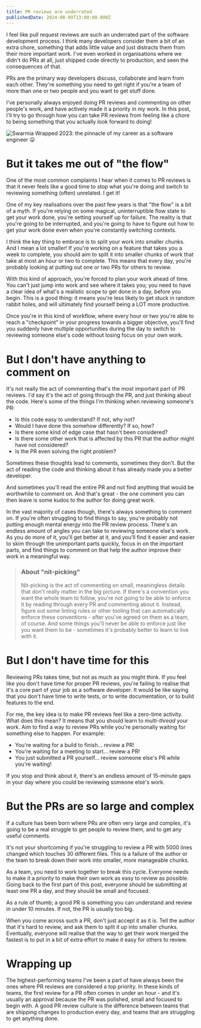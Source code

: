 ```yaml
---
title: PR reviews are underrated
publishedDate: 2024-08-09T13:00:00.000Z
---
```


I feel like pull request reviews are such an underrated part of the software development process. I
think many developers consider them a bit of an extra chore, something that adds little value and
just distracts them from their more important work. I've even worked in organisations where we
didn't do PRs at all, just shipped code directly to production, and seen the consequences of that.

PRs are the primary way developers discuss, collaborate and learn from each other. They're something
you need to get right if you're a team of more than one or two people and you want to get stuff
done.

I've personally always enjoyed doing PR reviews and commenting on other people's work, and have
actively made it a priority in my work. In this post, I'll try to go through how you can take PR
reviews from feeling like a chore to being something that you actually look forward to doing!

![Swarmia Wrapped 2023: the pinnacle of my career as a software engineer 😛](/images/swarmia_wrapped.png)

# But it takes me out of "the flow"

One of the most common complaints I hear when it comes to PR reviews is that it never feels like a
good time to stop what you're doing and switch to reviewing something (often) unrelated. I get it!

One of my key realisations over the past few years is that "the flow" is a bit of a myth. If you're
relying on some magical, uninterruptible flow state to get your work done, you're setting yourself
up for failure. The reality is that you're going to be interrupted, and you're going to have to
figure out how to get your work done even when you're constantly switching contexts.

I think the key thing to embrace is to split your work into smaller chunks. And I mean a lot
smaller! If you're working on a feature that takes you a week to complete, you should aim to split
it into smaller chunks of work that take at most an hour or two to complete. This means that every
day, you're probably looking at putting out one or two PRs for others to review.

With this kind of approach, you're forced to plan your work ahead of time. You can't just jump into
work and see where it takes you; you need to have a clear idea of what's a realistic scope to get
done in a day, before you begin. This is a good thing: it means you're less likely to get stuck in
random rabbit holes, and will ultimately find yourself being a LOT more productive.

Once you're in this kind of workflow, where every hour or two you're able to reach a "checkpoint" in
your progress towards a bigger objective, you'll find you suddenly have multiple opportunities
during the day to switch to reviewing someone else's code without losing focus on your own work.

# But I don't have anything to comment on

It's not really the act of commenting that's the most important part of PR reviews. I'd say it's the
act of going through the PR, and just thinking about the code. Here's some of the things I'm
thinking when reviewing someone's PR:

- Is this code easy to understand? If not, why not?
- Would I have done this somehow differently? If so, how?
- Is there some kind of edge case that hasn't been considered?
- Is there some other work that is affected by this PR that the author might have not considered?
- Is the PR even solving the right problem?

Sometimes these thoughts lead to comments, sometimes they don't. But the act of reading the code and
thinking about it has already made you a better developer.

And sometimes you'll read the entire PR and not find anything that would be worthwhile to comment
on. And that's great - the one comment you can then leave is some kudos to the author for doing
great work.

In the vast majority of cases though, there's always something to comment on. If you're often
struggling to find things to say, you're probably not putting enough mental energy into the PR
review process. There's an endless amount of angles you can take to reviewing someone else's work.
As you do more of it, you'll get better at it, and you'll find it easier and easier to skim through
the unimportant parts quickly, focus in on the important parts, and find things to comment on that
help the author improve their work in a meaningful way.

> ### About "nit-picking"
>
> Nit-picking is the act of commenting on small, meaningless details that don't really matter in the
> big picture. If there's a convention you want the whole team to follow, you're not going to be
> able to enforce it by reading through every PR and commenting about it. Instead, figure out some
> linting rules or other tooling that can automatically enforce these conventions - after you've
> agreed on them as a team, of course. And some things you'll never be able to enforce just like you
> want them to be - sometimes it's probably better to learn to live with it.

# But I don't have time for this

Reviewing PRs takes time, but not as much as you might think. If you feel like you don't have time
for proper PR reviews, you're failing to realise that it's a core part of your job as a software
developer. It would be like saying that you don't have time to write tests, or to write
documentation, or to build features to the end.

For me, the key idea is to make PR reviews feel like a zero-time activity. What does this mean? It
means that you should learn to _multi-thread_ your work. Aim to find a way to review PRs while
you're personally waiting for something else to happen. For example:

- You're waiting for a build to finish... review a PR!
- You're waiting for a meeting to start... review a PR!
- You just submitted a PR yourself... review someone else's PR while you're waiting!

If you stop and think about it, there's an endless amount of 15-minute gaps in your day where you
could be reviewing someone else's work.

# But the PRs are so large and complex

If a culture has been born where PRs are often very large and complex, it's going to be a real
struggle to get people to review them, and to get any useful comments.

It's not your shortcoming if you're struggling to review a PR with 5000 lines changed which touches
30 different files. This is a failure of the author or the team to break down their work into
smaller, more manageable chunks.

As a team, you need to work together to break this cycle. Everyone needs to make it a priority to
make their own work as easy to review as possible. Going back to the first part of this post,
everyone should be submitting at least one PR a day, and they should be small and focused.

As a rule of thumb; a good PR is something you can understand and review in under 10 minutes. If
not, the PR is usually too big.

When you come across such a PR, don't just accept it as it is. Tell the author that it's hard to
review, and ask them to split it up into smaller chunks. Eventually, everyone will realise that the
way to get their work merged the fastest is to put in a bit of extra effort to make it easy for
others to review.

# Wrapping up

The highest-performing teams I've been a part of have always been the ones where PR reviews are
considered a top priority. In these kinds of teams, the first review for a PR often comes in under
an hour - and it's usually an approval because the PR was polished, small and focused to begin with.
A good PR review culture is the difference between teams that are shipping changes to production
every day, and teams that are struggling to get anything done.
